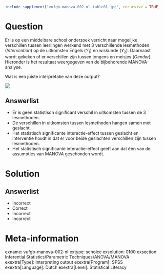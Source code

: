 ```r
include_supplement("vufgb-manova-002-nl-table01.jpg", recursive = TRUE)
```

Question
========

Er is op een middelbare school onderzoek verricht naar mogelijke verschillen tussen leerlingen werkend met 3 verschillende lesmethoden (*Intervention*) op de uitkomsten Engels ($Y_{1}$) en wiskunde ($Y_{2}$). Daarnaast wordt gekeken of er verschillen zijn tussen jongens en meisjes (*Gender*). Hieronder is  het resultaat weergegeven van de bijbehorende MANOVA-analyse. 

Wat is een juiste interpretatie van deze output?  

![](vufgb-manova-002-nl-table01.jpg)
  
Answerlist
----------
* Er is geen statistisch significant verschil in uitkomsten tussen de 3 lesmethoden. 
* De verschillen in uitkomsten tussen lesmethoden hangen samen met geslacht.
* Het statistisch significante interactie-effect tussen geslacht en interventie houdt in dat er voor beide geslachten verschillen zijn tussen lesmethoden. 
* Het statistisch significante interactie-effect geeft aan dat één van de assumpties van MANOVA geschonden wordt.

Solution
========

Answerlist
----------
* Incorrect
* Correct
* Incorrect
* Incorrect

Meta-information
================
exname: vufgb-manova-002-nl
extype: schoice
exsolution: 0100
exsection: Inferential Statistics/Parametric Techniques/ANOVA/MANOVA
exextra[Type]: Interpreting output
exextra[Program]: SPSS
exextra[Language]: Dutch
exextra[Level]: Statistical Literacy
